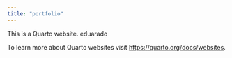 ```yaml
---
title: "portfolio"
---
```


This is a Quarto website. eduarado

To learn more about Quarto websites visit <https://quarto.org/docs/websites>.
